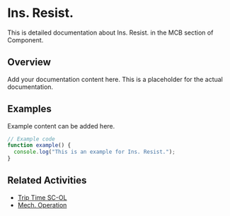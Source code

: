 # Ins. Resist.

This is detailed documentation about Ins. Resist. in the MCB section of Component.

## Overview

Add your documentation content here. This is a placeholder for the actual documentation.

## Examples

Example content can be added here.

```typescript
// Example code
function example() {
  console.log("This is an example for Ins. Resist.");
}
```

## Related Activities

- [Trip Time SC-OL](/docs/component/mcb/trip-time-sc-ol)
- [Mech. Operation](/docs/component/mcb/mech-operation)

